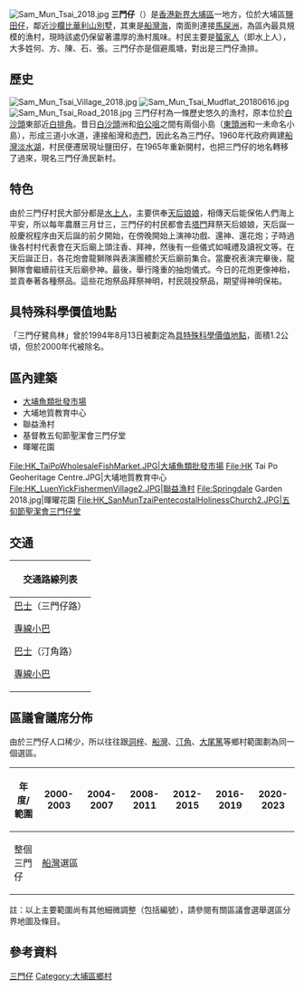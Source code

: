 [[File:Sam_Mun_Tsai_2018.jpg|thumb]]
'''三門仔'''（{{lang-en|'''Sam Mun Tsai'''}}）是[[香港|香港]][[新界|新界]][[大埔區|大埔區]]一地方，位於大埔區[[鹽田仔_(大埔區)|鹽田仔]]，鄰近[[沙欄|沙欄]][[比華利山別墅|比華利山別墅]]，其東是[[船灣海|船灣海]]，南面則連接[[馬屎洲|馬屎洲]]，為區內最具規模的漁村，現時該處仍保留著濃厚的漁村風味。村民主要是[[蜑家人|蜑家人]]（即水上人），大多姓何、方、陳、石、張。三門仔亦是個避風塘，對出是三門仔漁排。

==歷史==
[[File:Sam_Mun_Tsai_Village_2018.jpg|thumb]]
[[File:Sam_Mun_Tsai_Mudflat_20180616.jpg|thumb]]
[[File:Sam_Mun_Tsai_Road_2018.jpg|thumb]]
三門仔村為一條歷史悠久的漁村，原本位於[[白沙頭|白沙頭]]東部近[[白排角|白排角]]。昔日[[白沙頭|白沙頭]]洲和[[伯公咀|伯公咀]]之間有兩個小島（[[東頭洲|東頭洲]]和一未命名小島），形成三道小水道，連接船灣和[[赤門_(香港)|赤門]]，因此名為三門仔。1960年代政府興建[[船灣淡水湖|船灣淡水湖]]，村民便遷居現址鹽田仔，在1965年重新開村，也把三門仔的地名轉移了過來，現名三門仔漁民新村。

==特色==
由於三門仔村民大部分都是[[水上人|水上人]]，主要供奉[[天后娘娘|天后娘娘]]，相傳天后能保佑人們海上平安，所以每年農曆三月廿三，三門仔的村民都會去[[塔門|塔門]]拜祭天后娘娘，天后誕一般慶祝程序由天后誕的前夕開始，在傍晚開始上演神功戲、還神、還花炮；子時過後各村村代表會在天后廟上頭注香、拜神，然後有一些儀式如喊禮及讀祝文等。在天后誕正日，各花炮會龍獅隊與表演團體於天后廟前集合。當慶祝表演完畢後，龍獅隊會繼續前往天后廟參神。最後，舉行隆重的抽炮儀式。今日的花炮更像神枱，並貢奉著各種祭品。這些花炮祭品拜祭神明，村民競投祭品，期望得神明保祐。

==具特殊科學價值地點==
「三門仔鷺鳥林」曾於1994年8月13日被劃定為[[具特殊科學價值地點_(香港)|具特殊科學價值地點]]，面積1.2公頃，但於2000年代被除名。

== 區內建築 ==
*[[大埔魚類批發市場|大埔魚類批發市場]]
*大埔地質教育中心
*聯益漁村
*基督教五旬節聖潔會三門仔堂
*暉曜花園

<gallery>
File:HK_TaiPoWholesaleFishMarket.JPG|大埔魚類批發市場
File:HK Tai Po Geoheritage Centre.JPG|大埔地質教育中心
File:HK_LuenYickFishermenVillage2.JPG|聯益漁村
File:Springdale Garden 2018.jpg|暉曜花園
File:HK_SanMunTzaiPentecostalHolinessChurch2.JPG|五旬節聖潔會三門仔堂
</gallery>

==交通==
{| class="mw-collapsible mw-collapsed wikitable" style="background:white; margin: 0 auto; width: auto;"  
! 交通路線列表
|-
|
;[[香港巴士|巴士]]（三門仔路）
{{九龍新界巴士簡單列表|74K}}
;[[香港小巴|專線小巴]]
{{新界專線小巴簡單列表|20K}}
;[[香港巴士|巴士]]（汀角路）
{{九龍新界巴士簡單列表|72C|73P|74E|75K|75P|275R}}
;[[香港小巴|專線小巴]]
{{新界專線小巴簡單列表|20C|20B}}
|}

==區議會議席分佈==
由於三門仔人口稀少，所以往往跟[[洞梓|洞梓]]、[[船灣|船灣]]、[[汀角|汀角]]、[[大尾篤|大尾篤]]等鄉村範圍劃為同一個選區。

{| class=wikitable
!年度/範圍!!2000-2003!!2004-2007!!2008-2011!!2012-2015!!2016-2019!!2020-2023
|-
|整個三門仔||colspan=6|[[船灣_(選區)|船灣]]選區
|}
註：以上主要範圍尚有其他細微調整（包括編號），請參閱有關區議會選舉選區分界地圖及條目。

==參考資料==
<references></references>


{{大埔區}}

[[Category:三門仔|]]
[[Category:大埔區鄉村|Category:大埔區鄉村]]